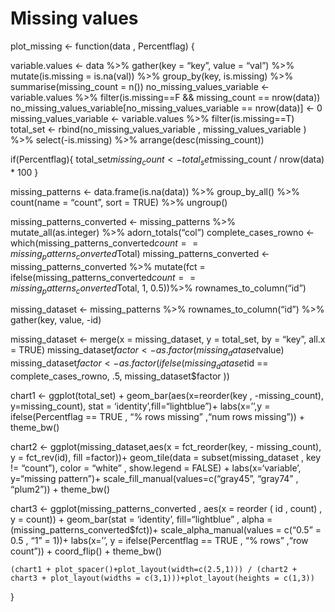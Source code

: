 # Missing values
plot_missing <- function(data , Percentflag) {
  
  variable.values <- data %>%
    gather(key = "key", value = "val") %>%
    mutate(is.missing = is.na(val)) %>%
    group_by(key, is.missing) %>%
    summarise(missing_count = n())
  no_missing_values_variable <- variable.values  %>% 
    filter(is.missing==F && missing_count == nrow(data))
  no_missing_values_variable[no_missing_values_variable == nrow(data)] <- 0
  missing_values_variable <- variable.values %>% filter(is.missing==T)
  total_set <- rbind(no_missing_values_variable , missing_values_variable ) %>% 
    select(-is.missing) %>% arrange(desc(missing_count)) 
  
  if(Percentflag){
    total_set$missing_count <- total_set$missing_count / nrow(data) * 100
  }

  missing_patterns <- data.frame(is.na(data)) %>%
  group_by_all() %>%
  count(name = "count", sort = TRUE) %>%
  ungroup()

missing_patterns_converted <- missing_patterns %>%  mutate_all(as.integer) %>%  adorn_totals("col") 
complete_cases_rowno <- which(missing_patterns_converted$count == missing_patterns_converted$Total)
missing_patterns_converted <- missing_patterns_converted %>% 
  mutate(fct = ifelse(missing_patterns_converted$count == missing_patterns_converted$Total, 1, 0.5))%>%
  rownames_to_column("id")

  missing_dataset <- missing_patterns %>% 
    rownames_to_column("id") %>% 
    gather(key, value, -id) 

  missing_dataset <- merge(x = missing_dataset, y = total_set, by = "key", all.x = TRUE)
  missing_dataset$factor <- as.factor(missing_dataset$value)
  missing_dataset$factor <- as.factor(ifelse(missing_dataset$id == complete_cases_rowno, .5, missing_dataset$factor ))
  

  chart1 <- ggplot(total_set) + 
    geom_bar(aes(x=reorder(key , -missing_count), y=missing_count), stat = 'identity',fill="lightblue")+ 
    labs(x='',y = ifelse(Percentflag == TRUE , "% rows missing" ,"num rows missing")) +
    theme_bw()


  chart2 <- ggplot(missing_dataset,aes(x = fct_reorder(key, - missing_count), y = fct_rev(id), fill =factor))+
    geom_tile(data = subset(missing_dataset , key != "count"), color = "white" , show.legend = FALSE) +
    labs(x='variable', y="missing pattern")+
    scale_fill_manual(values=c("gray45", "gray74" , "plum2")) + 
    theme_bw()

  chart3 <- ggplot(missing_patterns_converted , aes(x = reorder ( id , count) , y = count)) + 
    geom_bar(stat = 'identity',  fill="lightblue" , alpha =  (missing_patterns_converted$fct))+
    scale_alpha_manual(values = c("0.5" = 0.5 , "1" = 1))+
    labs(x='', y = ifelse(Percentflag == TRUE , "% rows" ,"row count")) + 
    coord_flip() +
    theme_bw()
  
    (chart1 + plot_spacer()+plot_layout(width=c(2.5,1))) / (chart2 + chart3 + plot_layout(widths = c(3,1)))+plot_layout(heights = c(1,3))
  
  
}

